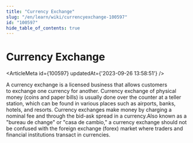 ```yaml
---
title: "Currency Exchange"
slug: "/en/learn/wiki/currencyexchange-100597"
id: "100597"
hide_table_of_contents: true
---
```



# Currency Exchange

<ArticleMeta id={100597} updatedAt={'2023-09-26 13:58:51'} />
<div className='border-solid border-b border-t-0 my-4 border-[var(--ifm-color-gray-300)]' />

A currency exchange is a licensed business that allows customers to exchange one currency for another. Currency exchange of physical money (coins and paper bills) is usually done over the counter at a teller station, which can be found in various places such as airports, banks, hotels, and resorts. Currency exchanges make money by charging a nominal fee and through the bid-ask spread in a currency.Also known as a "bureau de change" or "casa de cambio," a currency exchange should not be confused with the foreign exchange (forex) market where traders and financial institutions transact in currencies.
